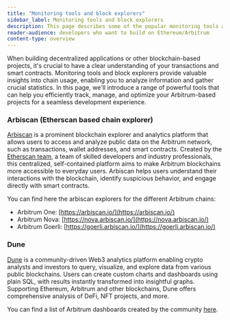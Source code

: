 ```yaml
---
title: "Monitoring tools and block explorers"
sidebar_label: Monitoring tools and block explorers
description: This page describes some of the popular monitoring tools and block explorers that exist in the Arbitrum ecosystem
reader-audience: developers who want to build on Ethereum/Arbitrum
content-type: overview
---
```



<KnowMoreToolsBox />

When building decentralized applications or other blockchain-based projects, it's crucial to have a clear understanding of your transactions and smart contracts. Monitoring tools and block explorers provide valuable insights into chain usage, enabling you to analyze information and gather crucial statistics. In this page, we'll introduce a range of powerful tools that can help you efficiently track, manage, and optimize your Arbitrum-based projects for a seamless development experience. 

### Arbiscan (Etherscan based chain explorer)

[Arbiscan](https://arbiscan.io/) is a prominent blockchain explorer and analytics platform that allows users to access and analyze public data on the Arbitrum network, such as transactions, wallet addresses, and smart contracts. Created by the [Etherscan team](https://etherscan.io/), a team of skilled developers and industry professionals, this centralized, self-contained platform aims to make Arbitrum blockchains more accessible to everyday users. Arbiscan helps users understand their interactions with the blockchain, identify suspicious behavior, and engage directly with smart contracts.

You can find here the arbiscan explorers for the different Arbitrum chains:

- Arbitrum One: [https://arbiscan.io/](https://arbiscan.io/)
- Arbitrum Nova: [https://nova.arbiscan.io/](https://nova.arbiscan.io/)
- Arbitrum Goerli: [https://goerli.arbiscan.io/](https://goerli.arbiscan.io/)

### Dune

[Dune](https://dune.com/) is a community-driven Web3 analytics platform enabling crypto analysts and investors to query, visualize, and explore data from various public blockchains. Users can create custom charts and dashboards using plain SQL, with results instantly transformed into insightful graphs. Supporting Ethereum, Arbitrum and other blockchains, Dune offers comprehensive analysis of DeFi, NFT projects, and more. 

You can find a list of Arbitrum dashboards created by the community [here](https://dune.com/browse/dashboards?q=arbitrum).